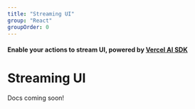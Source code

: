 ```yaml
---
title: "Streaming UI"
group: "React"
groupOrder: 0
---
```


#### Enable your actions to stream UI, powered by [Vercel AI SDK](https://github.com/vercel/ai)

# Streaming UI

Docs coming soon!